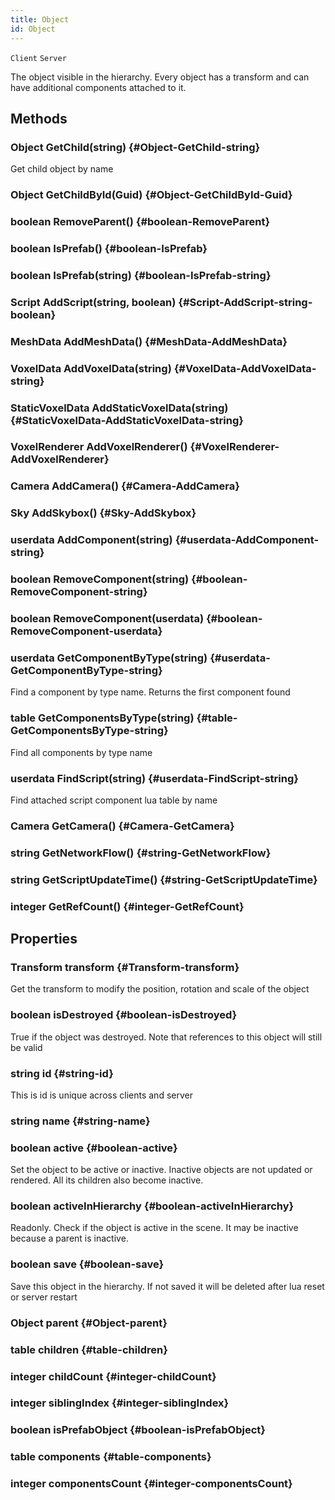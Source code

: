 ```yaml
---
title: Object
id: Object
---
```

`Client`
`Server`

The object visible in the hierarchy. Every object has a transform and can have additional components attached to it.

## Methods

### Object GetChild(string) {#Object-GetChild-string}
Get child object by name

### Object GetChildById(Guid) {#Object-GetChildById-Guid}

### boolean RemoveParent() {#boolean-RemoveParent}

### boolean IsPrefab() {#boolean-IsPrefab}

### boolean IsPrefab(string) {#boolean-IsPrefab-string}

### Script AddScript(string, boolean) {#Script-AddScript-string-boolean}

### MeshData AddMeshData() {#MeshData-AddMeshData}

### VoxelData AddVoxelData(string) {#VoxelData-AddVoxelData-string}

### StaticVoxelData AddStaticVoxelData(string) {#StaticVoxelData-AddStaticVoxelData-string}

### VoxelRenderer AddVoxelRenderer() {#VoxelRenderer-AddVoxelRenderer}

### Camera AddCamera() {#Camera-AddCamera}

### Sky AddSkybox() {#Sky-AddSkybox}

### userdata AddComponent(string) {#userdata-AddComponent-string}

### boolean RemoveComponent(string) {#boolean-RemoveComponent-string}

### boolean RemoveComponent(userdata) {#boolean-RemoveComponent-userdata}

### userdata GetComponentByType(string) {#userdata-GetComponentByType-string}
Find a component by type name. Returns the first component found

### table GetComponentsByType(string) {#table-GetComponentsByType-string}
Find all components by type name

### userdata FindScript(string) {#userdata-FindScript-string}
Find attached script component lua table by name

### Camera GetCamera() {#Camera-GetCamera}

### string GetNetworkFlow() {#string-GetNetworkFlow}

### string GetScriptUpdateTime() {#string-GetScriptUpdateTime}

### integer GetRefCount() {#integer-GetRefCount}

## Properties

### Transform transform {#Transform-transform}
Get the transform to modify the position, rotation and scale of the object

### boolean isDestroyed {#boolean-isDestroyed}
True if the object was destroyed. Note that references to this object will still be valid 

### string id {#string-id}
This is id is unique across clients and server

### string name {#string-name}

### boolean active {#boolean-active}
Set the object to be active or inactive. Inactive objects are not updated or rendered. 
All its children also become inactive.

### boolean activeInHierarchy {#boolean-activeInHierarchy}
Readonly. Check if the object is active in the scene. It may be inactive because a parent is inactive.

### boolean save {#boolean-save}
Save this object in the hierarchy. If not saved it will be deleted after lua reset or server restart

### Object parent {#Object-parent}

### table children {#table-children}

### integer childCount {#integer-childCount}

### integer siblingIndex {#integer-siblingIndex}

### boolean isPrefabObject {#boolean-isPrefabObject}

### table components {#table-components}

### integer componentsCount {#integer-componentsCount}

